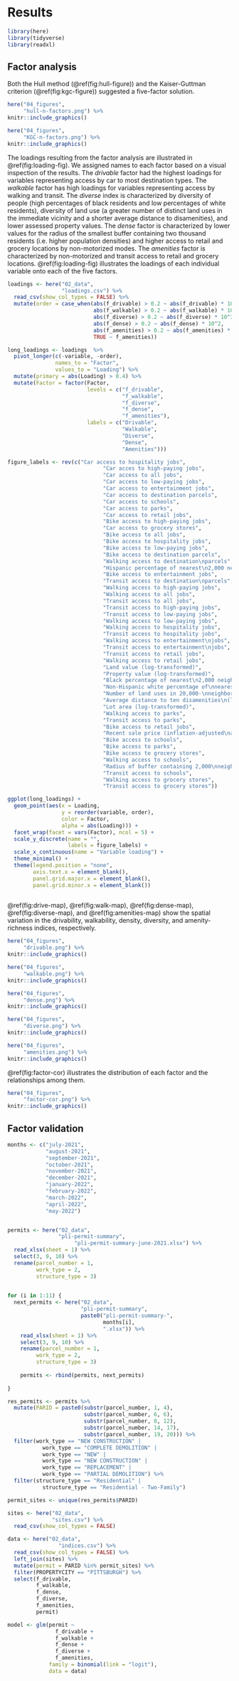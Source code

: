 # Results

```r
library(here)
library(tidyverse)
library(readxl)
```

## Factor analysis

Both the Hull method (\@ref(fig:hull-figure)) and the Kaiser-Guttman
criterion (\@ref(fig:kgc-figure)) suggested a five-factor solution.

```r
here("04_figures",
     "hull-n-factors.png") %>%
knitr::include_graphics()
```

```r
here("04_figures",
     "KGC-n-factors.png") %>%
knitr::include_graphics()
```

The loadings resulting from the factor analysis are illustrated in 
\@ref(fig:loading-fig). We assigned names to each factor based on a visual 
inspection of the results. The _drivable_ factor had the highest loadings
for variables representing access by car to most destination types. The
_walkable_ factor has high loadings for variables representing access
by walking and transit. The _diverse_ index is characterized by diversity of 
people (high percentages of black residents and low percentages of white
residents), diversity of land use (a greater number of distinct land
uses in the immediate vicinity and a shorter average distance to disamenities), 
and lower assessed property values. The _dense_ factor is characterized by lower
values for the radius of the smallest buffer containing two thousand residents 
(i.e. higher population densities) and higher access to retail and grocery 
locations by non-motorized modes. The _amenities_ factor is characterized 
by non-motorized and transit access to retail and grocery locations. \@ref(fig:loading-fig) illustrates the loadings of each individual variable onto each of the five factors.

```r

loadings <- here("02_data",
                 "loadings.csv") %>%
  read_csv(show_col_types = FALSE) %>%
  mutate(order = case_when(abs(f_drivable) > 0.2 ~ abs(f_drivable) * 10^5,
                           abs(f_walkable) > 0.2 ~ abs(f_walkable) * 10^4,
                           abs(f_diverse) > 0.2 ~ abs(f_diverse) * 10^3,
                           abs(f_dense) > 0.2 ~ abs(f_dense) * 10^2,
                           abs(f_amenities) > 0.2 ~ abs(f_amenities) * 10,
                           TRUE ~ f_amenities)) 

long_loadings <- loadings  %>%
  pivot_longer(c(-variable, -order), 
               names_to = "Factor", 
               values_to = "Loading") %>%
  mutate(primary = abs(Loading) > 0.4) %>%
  mutate(Factor = factor(Factor, 
                         levels = c("f_drivable",
                                    "f_walkable",
                                    "f_diverse",
                                    "f_dense",
                                    "f_amenities"),
                         labels = c("Drivable",
                                    "Walkable",
                                    "Diverse",
                                    "Dense",
                                    "Amenities"))) 

figure_labels <- rev(c("Car access to hospitality jobs",
                              "Car acces to high-paying jobs",
                              "Car access to all jobs",
                              "Car access to low-paying jobs",
                              "Car access to entertainment jobs",
                              "Car access to destination parcels",
                              "Car access to schools",
                              "Car access to parks",
                              "Car access to retail jobs",
                              "Bike access to high-paying jobs",
                              "Car access to grocery stores",
                              "Bike access to all jobs",
                              "Bike access to hospitality jobs",
                              "Bike access to low-paying jobs",
                              "Bike access to destination parcels",
                              "Walking access to destination\nparcels",
                              "Hispanic percentage of nearest\n2,000 neighbors",
                              "Bike access to entertainment jobs",
                              "Transit access to destination\nparcels",
                              "Walking access to high-paying jobs",
                              "Walking access to all jobs",
                              "Transit access to all jobs",
                              "Transit access to high-paying jobs",
                              "Transit access to low-paying jobs",
                              "Walking access to low-paying jobs",
                              "Walking access to hospitality jobs",
                              "Transit access to hospitality jobs",
                              "Walking access to entertainment\njobs",
                              "Transit access to entertainment\njobs",
                              "Transit access to retail jobs",
                              "Walking access to retail jobs",
                              "Land value (log-transformed)",
                              "Property value (log-transformed)",
                              "Black percentage of nearest\n2,000 neighbors",
                              "Non-Hispanic white percentage of\nnearest 2,000 neighbors",
                              "Number of land uses in 20,000-\nneighbor buffer",
                              "Average distance to ten disamenities\n(log-transformed)",
                              "Lot area (log-transformed)",
                              "Walking access to parks",
                              "Transit access to parks",
                              "Bike access to retail jobs",
                              "Recent sale price (inflation-adjusted\nand log-transformed)",
                              "Bike access to schools",
                              "Bike access to parks",
                              "Bike access to grocery stores",
                              "Walking access to schools",
                              "Radius of buffer containing 2,000\nneighbors",
                              "Transit access to schools",
                              "Walking access to grocery stores",
                              "Transit access to grocery stores"))

ggplot(long_loadings) +
  geom_point(aes(x = Loading,
                 y = reorder(variable, order),
                 color = Factor,
                 alpha = abs(Loading))) +
  facet_wrap(facet = vars(Factor), ncol = 5) +
  scale_y_discrete(name = "",
                   labels = figure_labels) +
  scale_x_continuous(name = "Variable loading") +
  theme_minimal() +
  theme(legend.position = "none",
        axis.text.x = element_blank(),
        panel.grid.major.x = element_blank(),
        panel.grid.minor.x = element_blank())
  
```

\@ref(fig:drive-map), \@ref(fig:walk-map), \@ref(fig:dense-map),
\@ref(fig:diverse-map), and \@ref(fig:amenities-map) show the spatial
variation in the drivability, walkability, density, diversity, and amenity-richness indices, respectively.

```r
here("04_figures",
     "drivable.png") %>%
knitr::include_graphics()
```

```r
here("04_figures",
     "walkable.png") %>%
knitr::include_graphics()
```

```r
here("04_figures",
     "dense.png") %>%
knitr::include_graphics()
```

```r
here("04_figures",
     "diverse.png") %>%
knitr::include_graphics()
```

```r
here("04_figures",
     "amenities.png") %>%
knitr::include_graphics()
```

\@ref(fig:factor-cor) illustrates the distribution of each factor and the
relationships among them.

```r
here("04_figures",
     "factor-cor.png") %>%
knitr::include_graphics()
```

## Factor validation

```r
months <- c("july-2021",
            "august-2021",
            "september-2021",
            "october-2021",
            "november-2021",
            "december-2021",
            "january-2022",
            "february-2022",
            "march-2022",
            "april-2022",
            "may-2022")


permits <- here("02_data",
                "pli-permit-summary",
                     "pli-permit-summary-june-2021.xlsx") %>%
  read_xlsx(sheet = 1) %>%
  select(3, 9, 10) %>%
  rename(parcel_number = 1,
         work_type = 2, 
         structure_type = 3)
  

for (i in 1:11) {
  next_permits <- here("02_data",
                       "pli-permit-summary",
                       paste0("pli-permit-summary-",
                              months[i],
                              ".xlsx")) %>%
    read_xlsx(sheet = 1) %>%
    select(3, 9, 10) %>%
    rename(parcel_number = 1,
         work_type = 2, 
         structure_type = 3)
    
    permits <- rbind(permits, next_permits)
  
}

res_permits <- permits %>%
  mutate(PARID = paste0(substr(parcel_number, 1, 4),
                        substr(parcel_number, 6, 6),
                        substr(parcel_number, 8, 12),
                        substr(parcel_number, 14, 17),
                        substr(parcel_number, 19, 20))) %>%
  filter(work_type == "NEW CONSTRUCTION" |
           work_type == "COMPLETE DEMOLITION" |
           work_type == "NEW" |
           work_type == "NEW CONSTRUCTION" |
           work_type == "REPLACEMENT" |
           work_type == "PARTIAL DEMOLITION") %>%
  filter(structure_type == "Residential" |
           structure_type == "Residential - Two-Family")

permit_sites <- unique(res_permits$PARID)

sites <- here("02_data",
              "sites.csv") %>%
  read_csv(show_col_types = FALSE)

data <- here("02_data",
                "indices.csv") %>%
  read_csv(show_col_types = FALSE) %>%
  left_join(sites) %>%
  mutate(permit = PARID %in% permit_sites) %>%
  filter(PROPERTYCITY == "PITTSBURGH") %>%
  select(f_drivable,
         f_walkable,
         f_dense,
         f_diverse,
         f_amenities,
         permit)
```


```r
model <- glm(permit ~ 
               f_drivable +
               f_walkable +
               f_dense +
               f_diverse +
               f_amenities,
             family = binomial(link = "logit"),
             data = data)
```



